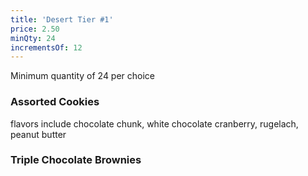 ```yaml
---
title: 'Desert Tier #1'
price: 2.50
minQty: 24
incrementsOf: 12
---
```


Minimum quantity of 24 per choice

### Assorted Cookies

flavors include chocolate chunk, white chocolate cranberry, rugelach, peanut butter

### Triple Chocolate Brownies

###
